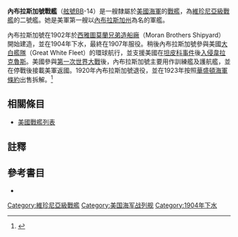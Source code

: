 {{noteTA
|G1=Military
|G2=Shipname
|G3=Aero
|G4=地名
}}
{{軍艦模板
|名稱= 內布拉斯加 [[File:Flag_of_the_United_States.svg|30px]]<br />USS Nebraska BB-14
|圖片= [[File:USS_Nebraska_BB-14.jpg|280px]]
|照片說明=內布拉斯加號。攝於1910年7月。
|艦種= [[戰艦|戰艦]]
|艦級= [[維珍尼亞級戰艦|維珍尼亞級]]
|製造= [[莫蘭兄弟造船廠|莫蘭兄弟造船廠]]
|動工= 1902年7月4日
|下水= 1904年10月7日
|服役= 1907年7月1日
|退役= 1920年7月2日
|結局= 1923年11月30日出售拆解
|除籍= 1922年7月12日
|標準= 設計：14,948噸
|滿載= 
|長度= 整體：441呎3吋<br />水線：435呎
|闊度= 水線：76呎3吋 
|吃水= 23.8呎
|極速= 19節<br />試航：19.18節
|鍋爐= 12座
|出力= 設計：19,000軸馬力<br />試航：23,089軸馬力
|續航= 3,825海哩/10節
|乘員= 40名軍官<br />772名水兵
|裝甲= 艦側：11至7.5吋<br />炮塔：6吋<br />裝甲甲板：2.5至4吋<br/>艦炮：12至8吋<br />炮座：12吋至8吋<br />指揮塔：10吋至2吋<br />隔艙：9吋
|裝備= 主炮：2門12吋/40雙聯裝火炮<br />副炮：8門8吋/45火炮<br />12門3吋/50炮<br />12門3磅炮<br />2門1磅炮<br />4挺0.30吋機槍<br />4座魚雷發射管
|其它=模版參考來源：<ref>{{Harvnb|Friedman|1985|pp=429-430}}維珍尼亞級配置，數據僅以設計及建造時為準。</ref>}}

'''內布拉斯加號戰艦'''（[[美國海軍艦體編號|舷號]]BB-14）是一艘隸屬於[[美國海軍|美國海軍]]的[[戰艦|戰艦]]，為[[維珍尼亞級戰艦|維珍尼亞級戰艦]]的二號艦。她是美軍第一艘以[[內布拉斯加州|內布拉斯加州]]為名的軍艦。

內布拉斯加號在1902年於[[西雅圖|西雅圖]][[莫蘭兄弟造船廠|莫蘭兄弟造船廠]]（Moran Brothers Shipyard）開始建造，並在1904年下水，最終在1907年服役。稍後內布拉斯加號參與美國[[大白艦隊|大白艦隊]]（Great White Fleet）的環球航行，並支援美國在[[坦皮科事件|坦皮科事件]]後[[韋拉克魯斯戰役_(1914)|入侵韋拉克魯斯]]。美國參與[[第一次世界大戰|第一次世界大戰]]後，內布拉斯加號主要用作訓練艦及護航艦，並在停戰後接載美軍返國。1920年內布拉斯加號退役，並在1923年按照[[華盛頓海軍條約|華盛頓海軍條約]]出售拆解。<ref>{{Cite web |url=http://www.hazegray.org/danfs/battlesh/bb14.htm |title=美國海軍軍艦字典（DANFS）簡介 |accessdate=2012-07-12 |archive-date=2020-02-09 |archive-url=https://web.archive.org/web/20200209135304/http://www.hazegray.org/danfs/battlesh/bb14.htm |dead-url=no }}</ref>

== 相關條目 ==
* [[美國戰艦列表|美國戰艦列表]]

== 註釋 ==
{{reflist}}

== 參考書目 ==
{{Commonscat|USS Nebraska (BB-14)}}
{{海军主题}}

* {{Citation
|last = Friedman
|first = Norman
|year = 1985
|title = U.S. Battleships: An Illustrated Design History
|language = en
|publication-place = Annapolis, Maryland
|publisher = Naval Institute Press
|isbn = 0-87021-715-1}}

{{DEFAULTSORT:Nebraska}}
{{維珍尼亞級戰艦}}
{{美國戰艦}}

[[Category:維珍尼亞級戰艦|Category:維珍尼亞級戰艦]]
[[Category:美国海军战列舰|Category:美国海军战列舰]]
[[Category:1904年下水|Category:1904年下水]]